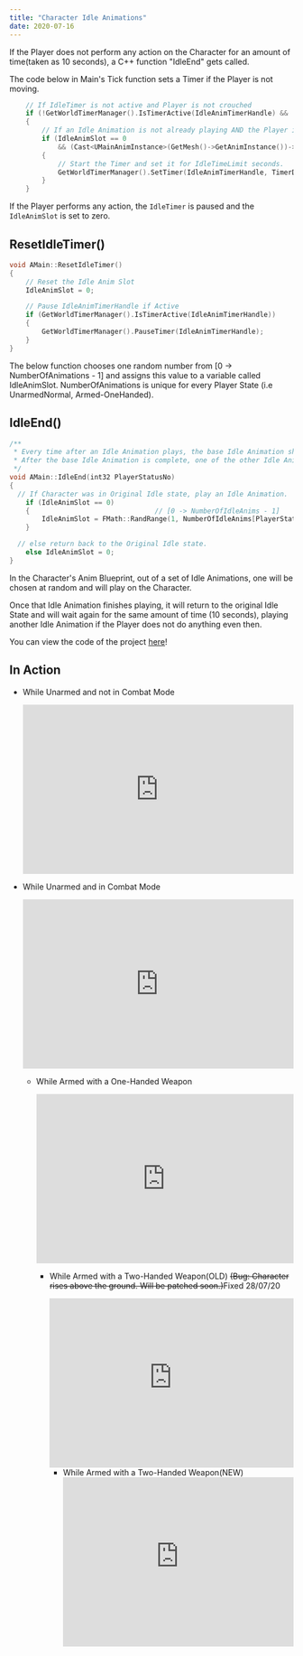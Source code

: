 ---
title: "Character Idle Animations"
date: 2020-07-16
---

If the Player does not perform any action on the Character for an amount of time(taken as 10 seconds),
a C++ function "IdleEnd" gets called.

The code below in Main's Tick function sets a Timer if the Player is not moving.

```cpp
	// If IdleTimer is not active and Player is not crouched
	if (!GetWorldTimerManager().IsTimerActive(IdleAnimTimerHandle) && !bCrouched)
	{
		// If an Idle Animation is not already playing AND the Player is not moving
		if (IdleAnimSlot == 0
			&& (Cast<UMainAnimInstance>(GetMesh()->GetAnimInstance())->MovementSpeed == 0))
		{
			// Start the Timer and set it for IdleTimeLimit seconds.
			GetWorldTimerManager().SetTimer(IdleAnimTimerHandle, TimerDel, IdleTimeLimit, false);
		}
	}
```

If the Player performs any action, the `IdleTimer` is paused and the `IdleAnimSlot` is set to zero.

## ResetIdleTimer()

```cpp
void AMain::ResetIdleTimer()
{
	// Reset the Idle Anim Slot
	IdleAnimSlot = 0;

	// Pause IdleAnimTimerHandle if Active
	if (GetWorldTimerManager().IsTimerActive(IdleAnimTimerHandle))
	{
		GetWorldTimerManager().PauseTimer(IdleAnimTimerHandle);
	}
}
```

The below function chooses one random number from [0 -> NumberOfAnimations - 1] and assigns this value to
a variable called IdleAnimSlot. NumberOfAnimations is unique for every Player State (i.e UnarmedNormal, Armed-OneHanded).

## IdleEnd()

```cpp
/**
 * Every time after an Idle Animation plays, the base Idle Animation should be played.
 * After the base Idle Animation is complete, one of the other Idle Animations will be randomly chosen.
 */
void AMain::IdleEnd(int32 PlayerStatusNo)
{
  // If Character was in Original Idle state, play an Idle Animation.
	if (IdleAnimSlot == 0)
	{                               // [0 -> NumberOfIdleAnims - 1]
		IdleAnimSlot = FMath::RandRange(1, NumberOfIdleAnims[PlayerStatusNo] - 1);
	}

  // else return back to the Original Idle state.
	else IdleAnimSlot = 0;
}
```

In the Character's Anim Blueprint, out of a set of Idle Animations, one will be chosen at random and will play on the Character.

Once that Idle Animation finishes playing, it will return to the original Idle State and will wait again
for the same amount of time (10 seconds), playing another Idle Animation if the Player does not do anything even then.

You can view the code of the project [here](https://github.com/1Gokul/MedievalCombatProject)!

## In Action

- While Unarmed and not in Combat Mode

  <iframe
    src="https://www.youtube.com/embed/tc39nbjUEmc"
    width="100%"
    height="300px"
    allowfullscreen
    frameborder="0"
  >
  </iframe>

- While Unarmed and in Combat Mode

  <iframe
    src="https://www.youtube.com/embed/hr8tECcHG1k"
    width="100%"
    height="300px"
    allowfullscreen
    frameborder="0"
  >
</iframe>

- While Armed with a One-Handed Weapon

  <iframe
    src="https://www.youtube.com/embed/KqrbYdRlxcw"
    width="100%"
    height="300px"
    allowfullscreen
    frameborder="0"
  >
</iframe>

- While Armed with a Two-Handed Weapon(OLD) ~~(Bug: Character rises above the ground. Will be patched soon.)~~Fixed 28/07/20

  <iframe
    src="https://www.youtube.com/embed/nVskVluF3to"
    width="100%"
    height="300px"
    allowfullscreen
    frameborder="0"
  >
</iframe>

- While Armed with a Two-Handed Weapon(NEW)
  <iframe
    src="https://www.youtube.com/embed/nVskVluF3to"
    width="100%"
    height="300px"
    allowfullscreen
    frameborder="0"
  >
</iframe>
